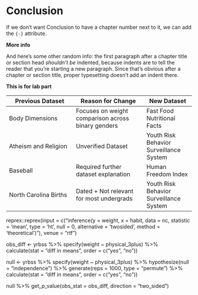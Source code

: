 # Conclusion {-}

If we don't want Conclusion to have a chapter number next to it, we can add the `{-}` attribute.

**More info**

And here's some other random info: the first paragraph after a chapter title or section head _shouldn't be_ indented, because indents are to tell the reader that you're starting a new paragraph. Since that's obvious after a chapter or section title, proper typesetting doesn't add an indent there.


**This is for lab part**

Previous Dataset  |  Reason for Change |  New Dataset
------------------| -------------------|-------------
Body Dimensions | Focuses on weight comparison across binary genders  | Fast Food Nutritional Facts 
Atheism and Religion | Unverified Dataset | Youth Risk Behavior Surveillance System
Baseball | Required further dataset explanation | Human Freedom Index
North Carolina Births | Dated + Not relevant for most undergrads | Youth Risk Behavior Surveillance System


reprex::reprex(input = c("inference(y = weight, x = habit, data = nc, statistic = 'mean', type = 'ht', null = 0, 
          alternative = 'twosided', method = 'theoretical')"), venue = "rtf")
          
          
obs_diff <- yrbss %>%
  specify(weight ~ physical_3plus) %>%
  calculate(stat = "diff in means", order = c("yes", "no"))
  
  
null <- yrbss %>%
  specify(weight ~ physical_3plus) %>%
  hypothesize(null = "independence") %>%
  generate(reps = 1000, type = "permute") %>%
  calculate(stat = "diff in means", order = c("yes", "no"))
  
null %>%
  get_p_value(obs_stat = obs_diff, direction = "two_sided")